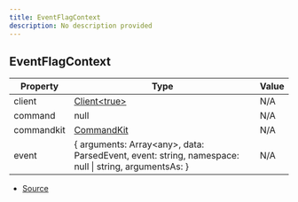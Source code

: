 ```yaml
---
title: EventFlagContext
description: No description provided
---
```


## EventFlagContext

| Property | Type | Value |
| ----------- | ----------- | ----------- |
| client | [Client\<true>](https://discord.js.org/docs/packages/discord.js/main/Client:Class) | N/A |
| command | null | N/A |
| commandkit | [CommandKit](/docs/api-reference/classes/CommandKit) | N/A |
| event | \{   arguments: Array\<any>,   data: ParsedEvent,   event: string,   namespace: null \| string,   argumentsAs:  } | N/A |


- [Source](https://github.com/underctrl-io/commandkit/blob/83ef44f10b86e30835e8636786e5222cac412af9/packages/commandkit/src/flags/feature-flags.ts#L50)